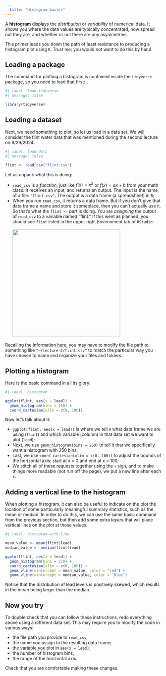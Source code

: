 ```yaml
---
  title: "Histogram basics"
---
```


A **histogram** displays the *distribution* or *variability* of numerical data. It shows you where the data values are typically concentrated, how spread out they are, and whether or not there are any asymmetries.

This primer leads you down the path of least resistance to producing a histogram plot using `R`. Trust me; you would not want to do this by hand.

## Loading a package

The command for plotting a histogram is contained inside the `tidyverse` package, so you need to load that first:

```r
#| label: load-tidyverse
#| message: false

library(tidyverse) 
```

## Loading a dataset

Next, we need something to plot, so let us load in a data set. We will consider the flint water data that was mentioned during the second lecture on 8/29/2024:

```r
#| label: load-data
#| message: false

flint <- read_csv("flint.csv")
```

Let us unpack what this is doing:

-   `read_csv` is a *function*, just like $f(x)=x^2$ or $f(x)=ax+b$ from your math class. It receives an input, and returns an output. The input is the name of a file: `"flint.csv"`. The output is a data frame (a spreadsheet) in `R`;
-   When you run `read_csv`, it returns a data frame. But if you don't give that data frame a name and store it someplace, then you can't actually use it. So that's what the `flint <-` part is doing. You are *assigning* the output of `read_csv` to a variable named "flint." If this went as planned, you should see `flint` listed in the upper right Environment tab of `RStudio`:\
    \
    ![](data_in_environment.png){width="347"}

::: callout-note
Recalling the information [here](https://sta101-f24.github.io/computing/computing-file-paths.html), you may have to modify the file path to something like `"~/lecture-2/flint.csv"` to match the particular way you have chosen to name and organize your files and folders.
:::

## Plotting a histogram

Here is the basic command in all its glory:

```r
#| label: histogram

ggplot(flint, aes(x = lead)) +
  geom_histogram(bins = 250) + 
  coord_cartesian(xlim = c(0, 100))
```

Now let's talk about it:

-   `ggplot(flint, aes(x = lead))` is where we tell `R` what data frame we are using (`flint`) and which variable (column) in that data set we want to plot (`lead`);
-   Next, we use `geom_histogram(bins = 250)` to tell it that we specifically want a histogram with 250 bins;
-   Last, we use `coord_cartesian(xlim = c(0, 100))` to adjust the bounds of the horizontal axis: start at x = 0 and end at x = 100;
-   We stitch all of these requests together using the `+` sign, and to make things more readable (not run off the page), we put a new line after each `+`.

## Adding a vertical line to the histogram

When plotting a histogram, it can also be useful to indicate on the plot the location of some particularly meaningful summary statistics, such as the mean or median. In order to do this, we can use the same basic command from the previous section, but then add some extra *layers* that will place vertical lines on the plot at those values:

```r
#| label: histogram-with-line

mean_value <- mean(flint$lead)
median_value <- median(flint$lead)

ggplot(flint, aes(x = lead)) +
  geom_histogram(bins = 250) + 
  coord_cartesian(xlim = c(0, 100)) + 
  geom_vline(xintercept = mean_value, color = "red") + 
  geom_vline(xintercept = median_value, color = "blue")
```

Notice that the distribution of lead levels is positively skewed, which results in the mean being larger than the median.

## Now you try

To double check that you can follow these instructions, redo everything above using a different data set. This may require you to modify the code in various ways:

-   the file path you provide to `read_csv`;
-   the name you assign to the resulting data frame;
-   the variable you plot in `aes(x = lead)`;
-   the number of histogram bins;
-   the range of the horizontal axis.

Check that you are comfortable making these changes.
